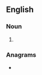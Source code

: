 ==English==

===Noun===
{{head|en|noun plural form}}

# {{plural of|spirene|lang=en}}

===Anagrams===
* {{anagrams|en|insperse|ripeness}}